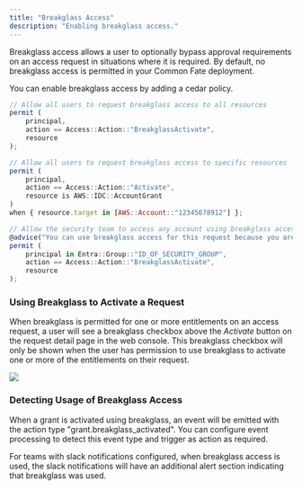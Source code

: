 ```yaml
---
title: "Breakglass Access"
description: "Enabling breakglass access."
---
```


Breakglass access allows a user to optionally bypass approval requirements on an access request in situations where it is required.
By default, no breakglass access is permitted in your Common Fate deployment.

You can enable breakglass access by adding a cedar policy.


```js
// Allow all users to request breakglass access to all resources
permit (
    principal,
    action == Access::Action::"BreakglassActivate",
    resource
);

// Allow all users to request breakglass access to specific resources
permit (
    principal,
    action == Access::Action::"Activate",
    resource is AWS::IDC::AccountGrant
)
when { resource.target in [AWS::Account::"12345678912"] };

// Allow the security team to access any account using breakglass access
@advice("You can use breakglass access for this request because you are on the security team")
permit (
    principal in Entra::Group::"ID_OF_SECURITY_GROUP",
    action == Access::Action::"BreakglassActivate",
    resource
);
```

### Using Breakglass to Activate a Request

When breakglass is permitted for one or more entitlements on an access request, a user will see a breakglass checkbox above the *Activate* button on the request detail page in the web console.
This breakglass checkbox will only be shown when the user has permission to use breakglass to activate one or more of the entitlements on their request.

<img src="/images/breakglass-screenshot.png" />

### Detecting Usage of Breakglass Access

When a grant is activated using breakglass, an event will be emitted with the action type "grant.breakglass_activated".
You can configure event processing to detect this event type and trigger as action as required.

For teams with slack notifications configured, when breakglass access is used, the slack notifications will have an additional alert section indicating that breakglass was used.
